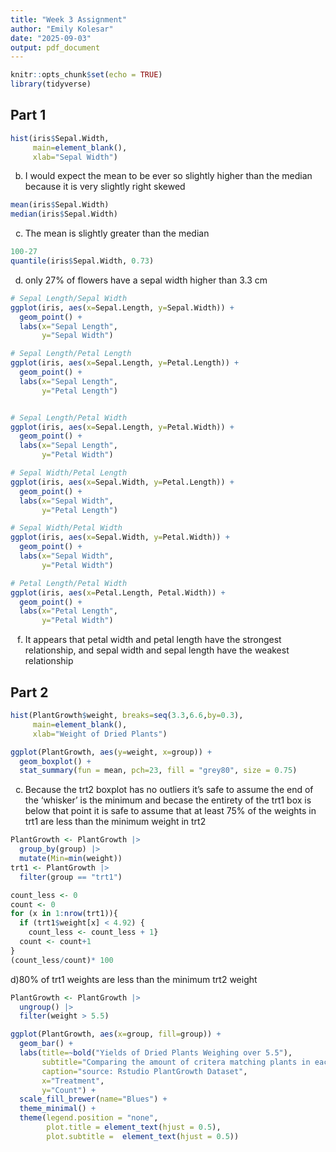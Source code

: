---
title: "Week 3 Assignment"
author: "Emily Kolesar"
date: "2025-09-03"
output: pdf_document
---

```{r setup, include=FALSE}
knitr::opts_chunk$set(echo = TRUE)
library(tidyverse)
```

## Part 1
```{r}
hist(iris$Sepal.Width,
     main=element_blank(),
     xlab="Sepal Width")
```
b) I would expect the mean to be ever so slightly higher than the median because it is very slightly right skewed

```{r}
mean(iris$Sepal.Width)
median(iris$Sepal.Width)
```
c) The mean is slightly greater than the median

```{r}
100-27
quantile(iris$Sepal.Width, 0.73)
```
d) only 27% of flowers have a sepal width higher than 3.3 cm

```{r}
# Sepal Length/Sepal Width
ggplot(iris, aes(x=Sepal.Length, y=Sepal.Width)) +
  geom_point() +
  labs(x="Sepal Length",
       y="Sepal Width")

# Sepal Length/Petal Length
ggplot(iris, aes(x=Sepal.Length, y=Petal.Length)) +
  geom_point() +
  labs(x="Sepal Length",
       y="Petal Length")


# Sepal Length/Petal Width
ggplot(iris, aes(x=Sepal.Length, y=Petal.Width)) +
  geom_point() +
  labs(x="Sepal Length",
       y="Petal Width")

# Sepal Width/Petal Length
ggplot(iris, aes(x=Sepal.Width, y=Petal.Length)) +
  geom_point() +
  labs(x="Sepal Width",
       y="Petal Length")

# Sepal Width/Petal Width
ggplot(iris, aes(x=Sepal.Width, y=Petal.Width)) +
  geom_point() +
  labs(x="Sepal Width",
       y="Petal Width")

# Petal Length/Petal Width
ggplot(iris, aes(x=Petal.Length, Petal.Width)) +
  geom_point() +
  labs(x="Petal Length",
       y="Petal Width")
```
f) It appears that petal width and petal length have the strongest relationship, and sepal width and sepal length have the weakest relationship


## Part 2
```{r}
hist(PlantGrowth$weight, breaks=seq(3.3,6.6,by=0.3), 
     main=element_blank(),
     xlab="Weight of Dried Plants")
```


```{r}
ggplot(PlantGrowth, aes(y=weight, x=group)) +
  geom_boxplot() +
  stat_summary(fun = mean, pch=23, fill = "grey80", size = 0.75)
```
c) Because the trt2 boxplot has no outliers it's safe to assume the end of the 'whisker' is the minimum and becase the entirety of the trt1 box is below that point it is safe to assume that at least 75% of the weights in trt1 are less than the minimum weight in trt2


```{r}
PlantGrowth <- PlantGrowth |>
  group_by(group) |>
  mutate(Min=min(weight))
trt1 <- PlantGrowth |>
  filter(group == "trt1")

count_less <- 0
count <- 0
for (x in 1:nrow(trt1)){
  if (trt1$weight[x] < 4.92) {
    count_less <- count_less + 1}
  count <- count+1
}
(count_less/count)* 100

```
d)80% of trt1 weights are less than the minimum trt2 weight


```{r}
PlantGrowth <- PlantGrowth |>
  ungroup() |>
  filter(weight > 5.5)

ggplot(PlantGrowth, aes(x=group, fill=group)) +
  geom_bar() +
  labs(title=~bold("Yields of Dried Plants Weighing over 5.5"),
       subtitle="Comparing the amount of critera matching plants in each treatment group",
       caption="source: Rstudio PlantGrowth Dataset",
       x="Treatment",
       y="Count") +
  scale_fill_brewer(name="Blues") +
  theme_minimal() +
  theme(legend.position = "none",
        plot.title = element_text(hjust = 0.5),
        plot.subtitle =  element_text(hjust = 0.5))
```







